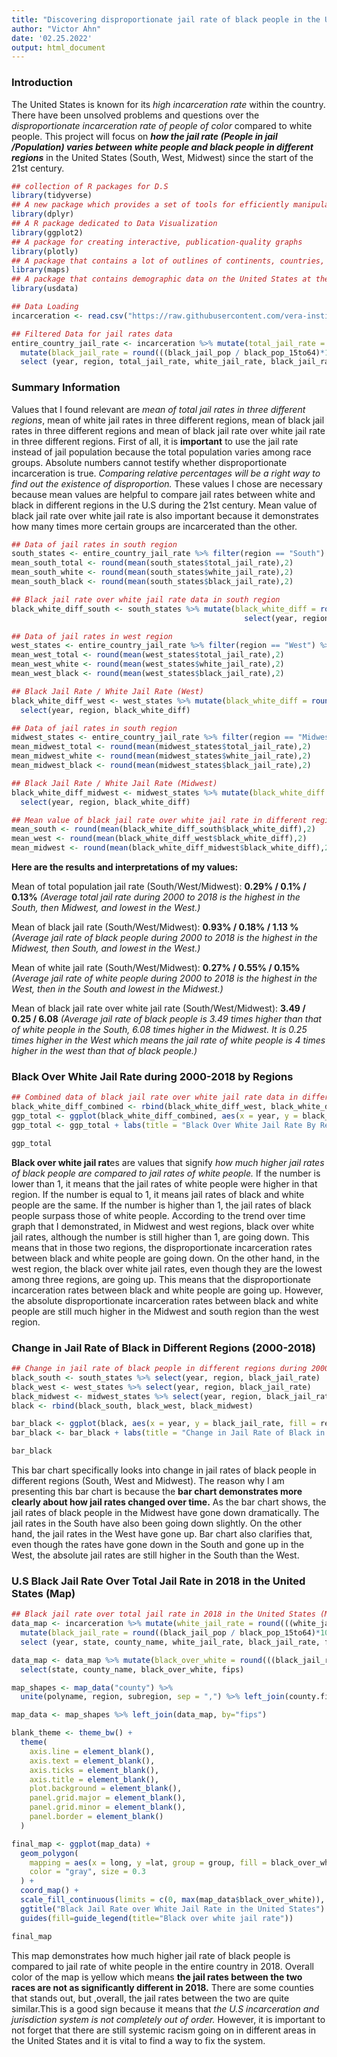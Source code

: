 ```yaml
---
title: "Discovering disproportionate jail rate of black people in the United States"
author: "Victor Ahn"
date: '02.25.2022'
output: html_document
---
```

### Introduction  
  
  The United States is known for its _high incarceration rate_ within the country. There have been unsolved problems and questions over the _disproportionate incarceration rate of people of color_ compared to white people. This project will focus on _**how the jail rate (People in jail /Population) varies between white people and black people in different regions**_ in the United States (South, West, Midwest) since the start of the 21st century. 
```r
## collection of R packages for D.S
library(tidyverse) 
## A new package which provides a set of tools for efficiently manipulating datasets in R
library(dplyr)
## A R package dedicated to Data Visualization
library(ggplot2)
## A package for creating interactive, publication-quality graphs
library(plotly)
## A package that contains a lot of outlines of continents, countries, states, and counties that have been with R
library(maps)
## A package that contains demographic data on the United States at the county and state levels
library(usdata)

## Data Loading
incarceration <- read.csv("https://raw.githubusercontent.com/vera-institute/incarceration-trends/master/incarceration_trends.csv")

## Filtered Data for jail rates data
entire_country_jail_rate <- incarceration %>% mutate(total_jail_rate = round(((total_jail_pop / total_pop)*100),2)) %>% 
  mutate(black_jail_rate = round(((black_jail_pop / black_pop_15to64)*100),2)) %>% mutate(white_jail_rate = round(((white_jail_pop / white_pop_15to64)*100),2)) %>% 
  select (year, region, total_jail_rate, white_jail_rate, black_jail_rate)

```
  
  
### Summary Information

  Values that I found relevant are _mean of total jail rates in three different regions_, mean of white jail rates in three different regions, mean of black jail rates in three different regions and mean of black jail rate over white jail rate in three different regions. First of all, it is **important** to use the jail rate instead of jail population because the total population varies among race groups. Absolute numbers cannot testify whether disproportionate incarceration is true. _Comparing relative percentages will be a right way to find out the existence of disproportion._ These values I chose are necessary because mean values are helpful to compare jail rates between white and black in different regions in the U.S during the 21st century. Mean value of black jail rate over white jail rate is also important because it demonstrates how many times more certain groups are incarcerated than the other.
  
```r
## Data of jail rates in south region
south_states <- entire_country_jail_rate %>% filter(region == "South") %>% slice(31:49)
mean_south_total <- round(mean(south_states$total_jail_rate),2)
mean_south_white <- round(mean(south_states$white_jail_rate),2)
mean_south_black <- round(mean(south_states$black_jail_rate),2)

## Black jail rate over white jail rate data in south region
black_white_diff_south <- south_states %>% mutate(black_white_diff = round((black_jail_rate / white_jail_rate),2)) %>% 
                                                    select(year, region, black_white_diff)

## Data of jail rates in west region
west_states <- entire_country_jail_rate %>% filter(region == "West") %>% slice (31:49)
mean_west_total <- round(mean(west_states$total_jail_rate),2)
mean_west_white <- round(mean(west_states$white_jail_rate),2)
mean_west_black <- round(mean(west_states$black_jail_rate),2)

## Black Jail Rate / White Jail Rate (West)
black_white_diff_west <- west_states %>% mutate(black_white_diff = round((black_jail_rate / white_jail_rate),2)) %>% 
  select(year, region, black_white_diff)

## Data of jail rates in south region
midwest_states <- entire_country_jail_rate %>% filter(region == "Midwest") %>% slice(31:49)
mean_midwest_total <- round(mean(midwest_states$total_jail_rate),2)
mean_midwest_white <- round(mean(midwest_states$white_jail_rate),2)
mean_midwest_black <- round(mean(midwest_states$black_jail_rate),2)

## Black Jail Rate / White Jail Rate (Midwest)
black_white_diff_midwest <- midwest_states %>% mutate(black_white_diff = round((black_jail_rate / white_jail_rate),2)) %>% 
  select(year, region, black_white_diff)

## Mean value of black jail rate over white jail rate in different regions
mean_south <- round(mean(black_white_diff_south$black_white_diff),2)
mean_west <- round(mean(black_white_diff_west$black_white_diff),2)
mean_midwest <- round(mean(black_white_diff_midwest$black_white_diff),2)
```
  
  **Here are the results and interpretations of my values:**
  
Mean of total population jail rate (South/West/Midwest):
**0.29% / 0.1% / 0.13%**
_(Average total jail rate during 2000 to 2018 is the highest in the South, then Midwest, and lowest in the West.)_
 
Mean of black jail rate (South/West/Midwest):
**0.93% / 0.18% / 1.13 %**
_(Average jail rate of black people during 2000 to 2018 is the highest in the Midwest, then South, and lowest in the West.)_
 
Mean of white jail rate (South/West/Midwest):
**0.27% / 0.55% / 0.15%**
_(Average jail rate of white people during 2000 to 2018 is the highest in the West, then in the South and lowest in the Midwest.)_
 
Mean of black jail rate over white jail rate (South/West/Midwest):
**3.49 / 0.25 / 6.08**
_(Average jail rate of black people is 3.49 times higher than that of white people in the South, 6.08 times higher in the Midwest. It is 0.25 times higher in the West which means the jail rate of white people is 4 times higher in the west than that of black people.)_


### Black Over White Jail Rate during 2000-2018 by Regions 
```r
## Combined data of black jail rate over white jail rate data in different regions
black_white_diff_combined <- rbind(black_white_diff_west, black_white_diff_south, black_white_diff_midwest)
ggp_total <- ggplot(black_white_diff_combined, aes(x = year, y = black_white_diff, color = region)) + geom_line()
ggp_total <- ggp_total + labs(title = "Black Over White Jail Rate By Regions (2000-2018)", y = "Black over White Jail Rate", x= "Year", color = "Region")
```

```r
ggp_total
```


**Black over white jail rat**es are values that signify _how much higher jail rates of black people are compared to jail rates of white people._ If the number is lower than 1, it means that the jail rates of white people were higher in that region. If the number is equal to 1, it means jail rates of black and white people are the same. If the number is higher than 1, the jail rates of black people surpass those of white people. According to the trend over time graph that I demonstrated, in Midwest and west regions, black over white jail rates, although the number is still higher than 1, are going down. This means that in those two regions, the disproportionate incarceration rates between black and white people are going down. On the other hand, in the west region, the black over white jail rates, even though they are the lowest among three regions, are going up. This means that the disproportionate incarceration rates between black and white people are going up. However, the absolute disproportionate incarceration rates between black and white people are still much higher in the Midwest and south region than the west region. 

### Change in Jail Rate of Black in Different Regions (2000-2018)
```r
## Change in jail rate of black people in different regions during 2000-2018 (Variable Comparison Chart)
black_south <- south_states %>% select(year, region, black_jail_rate)
black_west <- west_states %>% select(year, region, black_jail_rate)
black_midwest <- midwest_states %>% select(year, region, black_jail_rate)
black <- rbind(black_south, black_west, black_midwest)

```

```r
bar_black <- ggplot(black, aes(x = year, y = black_jail_rate, fill = region)) + geom_col(position = "dodge")
bar_black <- bar_black + labs(title = "Change in Jail Rate of Black in Different Regions (2000-2018)", y = "Black Jail Rate (%)", x = "Year", color = "Region")
```

```r
bar_black
```


This bar chart specifically looks into change in jail rates of black people in different regions (South, West and Midwest). The reason why I am presenting this bar chart is because the **bar chart demonstrates more clearly about how jail rates changed over time.** As the bar chart shows, the jail rates of black people in the Midwest have gone down dramatically. The jail rates in the South have also been going down slightly. On the other hand, the jail rates in the West have gone up. Bar chart also clarifies that, even though the rates have gone down in the South and gone up in the West, the absolute jail rates are still higher in the South than the West.

### U.S Black Jail Rate Over Total Jail Rate in 2018 in the United States (Map)
```r
## Black jail rate over total jail rate in 2018 in the United States (MAP)
data_map <- incarceration %>% mutate(white_jail_rate = round(((white_jail_pop / white_pop_15to64)*100),2)) %>%  
  mutate(black_jail_rate = round((black_jail_pop / black_pop_15to64)*100),2) %>%
  select (year, state, county_name, white_jail_rate, black_jail_rate, fips) %>% filter(year == 2018)

data_map <- data_map %>% mutate(black_over_white = round(((black_jail_rate / white_jail_rate)*100),2)) %>% 
  select(state, county_name, black_over_white, fips)

map_shapes <- map_data("county") %>% 
  unite(polyname, region, subregion, sep = ",") %>% left_join(county.fips, by="polyname")

map_data <- map_shapes %>% left_join(data_map, by="fips")

blank_theme <- theme_bw() +
  theme(
    axis.line = element_blank(),
    axis.text = element_blank(),
    axis.ticks = element_blank(),
    axis.title = element_blank(),
    plot.background = element_blank(),
    panel.grid.major = element_blank(),
    panel.grid.minor = element_blank(),
    panel.border = element_blank()
  )

final_map <- ggplot(map_data) +
  geom_polygon(
    mapping = aes(x = long, y =lat, group = group, fill = black_over_white),
    color = "gray", size = 0.3
  ) + 
  coord_map() + 
  scale_fill_continuous(limits = c(0, max(map_data$black_over_white)), na.value = "white", low = "yellow", high = "red") + blank_theme +
  ggtitle("Black Jail Rate over White Jail Rate in the United States") +
  guides(fill=guide_legend(title="Black over white jail rate"))
```
```r
final_map
```


This map demonstrates how much higher jail rate of black people is compared to jail rate of white people in the entire country in 2018. Overall color of the map is yellow which means **the jail rates between the two races are not as significantly different in 2018.** There are some counties that stands out, but ,overall, the jail rates between the two are quite similar.This is a good sign because it means that _the U.S incarceration and jurisdiction system is not completely out of order._ However, it is important to not forget that there are still systemic racism going on in different areas in the United States and it is vital to find a way to fix the system. 



  
